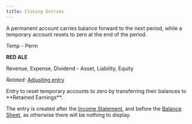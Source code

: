 ```yaml
---
title: Closing Entries
---
```




<Block variant="primary" title="Categorizing accounts as Temporary / Permanent">
A permanent account carries balance forward to the next period, while a temporary account resets to zero at the end of the period.

Temp - Perm

**RED ALE**

Revenue, Expense, Dividend - Asset, Liability, Equity

<BlockSep />

*Related:* [Adjusting entry](FIXME-thm:adjusting_entry)

</Block>



<Block variant="primary" title="Closing entries">
Entry to reset temporary accounts to zero by transferring their balances to **Retained Earnings**.

The entry is created after the [Income Statement](FIXME-sec:income_statement), and before the [Balance Sheet](FIXME-sec:balance_sheet), as otherwise there will be nothing to display.
</Block>



<ACCTExample title="Example Closing Entry">
</ACCTExample>